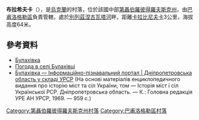 {{coord|48|36|0|N|35|39|59|E|scale:30000_region:UA|display=title}}

'''布拉希夫卡'''（{{lang-uk|Булахівка}}），是[[烏克蘭|烏克蘭]]的村落，位於該國中部[[第聶伯羅彼得羅夫斯克州|第聶伯羅彼得羅夫斯克州]]，由[[巴甫洛格勒區|巴甫洛格勒區]]負責管轄，處於[[別列茲涅古瓦塔河|別列茲涅古瓦塔河]]畔，距離[[卡拉比尼夫卡_(巴甫洛格勒區)|卡拉比尼夫卡]]3公里，海拔高度64米。

==參考資料==
*[http://gska2.rada.gov.ua/pls/z7502/A005?rdat1=06.12.2007&rf7571=5911 Булахівка]{{dead link|date=2017年12月 |bot=InternetArchiveBot |fix-attempted=yes }}
*[http://weather.in.ua/ua/dnepropetrovskaja/2294 Погода в селі Булахівці] {{Wayback|url=http://weather.in.ua/ua/dnepropetrovskaja/2294 |date=20160607092000 }}
*[http://imsu-dnipropetrovsk.com/mista-i-sela/pavlogradskyj-rajon/bulahivka.html Булахівка — Інформаційно-пізнавальний портал | Дніпропетровська область у складі УРСР] {{Wayback|url=http://imsu-dnipropetrovsk.com/mista-i-sela/pavlogradskyj-rajon/bulahivka.html |date=20200716192056 }} (На основі матеріалів енциклопедичного видання про історію міст та сіл України, том — Історія міст і сіл Української РСР. Дніпропетровська область. — К.: Головна редакція УРЕ АН УРСР, 1969. — 959 с.)

{{DEFAULTSORT:Булахівка (Павлоградський район)}}
[[Category:第聶伯羅彼得羅夫斯克州村落|Category:第聶伯羅彼得羅夫斯克州村落]]
[[Category:巴甫洛格勒區村落|Category:巴甫洛格勒區村落]]


{{Dnipropetrovsk-geo-stub}}
